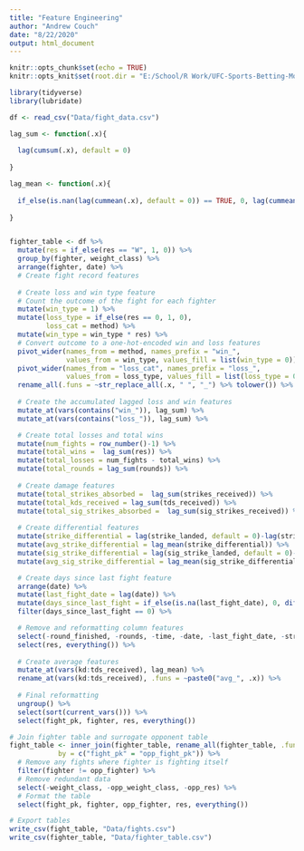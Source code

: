 ```yaml
---
title: "Feature Engineering"
author: "Andrew Couch"
date: "8/22/2020"
output: html_document
---
```


```r
knitr::opts_chunk$set(echo = TRUE)
knitr::opts_knit$set(root.dir = "E:/School/R Work/UFC-Sports-Betting-Model")
```

```r
library(tidyverse)
library(lubridate)

df <- read_csv("Data/fight_data.csv")
```

```r
lag_sum <- function(.x){
  
  lag(cumsum(.x), default = 0)
  
}

lag_mean <- function(.x){
  
  if_else(is.nan(lag(cummean(.x), default = 0)) == TRUE, 0, lag(cummean(.x), default = 0)) 
  
}


fighter_table <- df %>% 
  mutate(res = if_else(res == "W", 1, 0)) %>% 
  group_by(fighter, weight_class) %>% 
  arrange(fighter, date) %>% 
  # Create fight record features 
  
  # Create loss and win type feature
  # Count the outcome of the fight for each fighter
  mutate(win_type = 1) %>% 
  mutate(loss_type = if_else(res == 0, 1, 0),
         loss_cat = method) %>% 
  mutate(win_type = win_type * res) %>% 
  # Convert outcome to a one-hot-encoded win and loss features 
  pivot_wider(names_from = method, names_prefix = "win_", 
              values_from = win_type, values_fill = list(win_type = 0)) %>% 
  pivot_wider(names_from = "loss_cat", names_prefix = "loss_", 
              values_from = loss_type, values_fill = list(loss_type = 0)) %>% 
  rename_all(.funs = ~str_replace_all(.x, " ", "_") %>% tolower()) %>% 
  
  # Create the accumulated lagged loss and win features 
  mutate_at(vars(contains("win_")), lag_sum) %>% 
  mutate_at(vars(contains("loss_")), lag_sum) %>% 

  # Create total losses and total wins 
  mutate(num_fights = row_number()-1) %>% 
  mutate(total_wins =  lag_sum(res)) %>% 
  mutate(total_losses = num_fights - total_wins) %>% 
  mutate(total_rounds = lag_sum(rounds)) %>%
  
  # Create damage features 
  mutate(total_strikes_absorbed =  lag_sum(strikes_received)) %>% 
  mutate(total_kds_received = lag_sum(tds_received)) %>% 
  mutate(total_sig_strikes_absorbed =  lag_sum(sig_strikes_received)) %>% 
  
  # Create differential features 
  mutate(strike_differential = lag(strike_landed, default = 0)-lag(strikes_received, default = 0)) %>% 
  mutate(avg_strike_differential = lag_mean(strike_differential)) %>% 
  mutate(sig_strike_differential = lag(sig_strike_landed, default = 0)-lag(sig_strikes_received, default = 0)) %>% 
  mutate(avg_sig_strike_differential = lag_mean(sig_strike_differential)) %>% 

  # Create days since last fight feature
  arrange(date) %>% 
  mutate(last_fight_date = lag(date)) %>% 
  mutate(days_since_last_fight = if_else(is.na(last_fight_date), 0, difftime(date, last_fight_date, units = "days") %>% as.numeric())) %>% 
  filter(days_since_last_fight == 0) %>% 

  # Remove and reformatting column features
  select(-round_finished, -rounds, -time, -date, -last_fight_date, -strike_differential, -sig_strike_differential) %>%
  select(res, everything()) %>% 
  
  # Create average features 
  mutate_at(vars(kd:tds_received), lag_mean) %>% 
  rename_at(vars(kd:tds_received), .funs = ~paste0("avg_", .x)) %>% 
  
  # Final reformatting 
  ungroup() %>% 
  select(sort(current_vars())) %>% 
  select(fight_pk, fighter, res, everything())

```




```r

# Join fighter table and surrogate opponent table
fight_table <- inner_join(fighter_table, rename_all(fighter_table, .funs = ~paste0("opp_", .x)), 
            by = c("fight_pk" = "opp_fight_pk")) %>% 
  # Remove any fights where fighter is fighting itself
  filter(fighter != opp_fighter) %>% 
  # Remove redundant data 
  select(-weight_class, -opp_weight_class, -opp_res) %>% 
  # Format the table 
  select(fight_pk, fighter, opp_fighter, res, everything())

```

```r
# Export tables 
write_csv(fight_table, "Data/fights.csv")
write_csv(fighter_table, "Data/fighter_table.csv")
```



